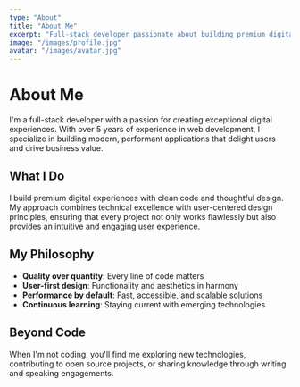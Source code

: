```yaml
---
type: "About"
title: "About Me"
excerpt: "Full-stack developer passionate about building premium digital experiences with clean code and thoughtful design."
image: "/images/profile.jpg"
avatar: "/images/avatar.jpg"
---
```


# About Me

I'm a full-stack developer with a passion for creating exceptional digital experiences. With over 5 years of experience in web development, I specialize in building modern, performant applications that delight users and drive business value.

## What I Do

I build premium digital experiences with clean code and thoughtful design. My approach combines technical excellence with user-centered design principles, ensuring that every project not only works flawlessly but also provides an intuitive and engaging user experience.

## My Philosophy

- **Quality over quantity**: Every line of code matters
- **User-first design**: Functionality and aesthetics in harmony
- **Performance by default**: Fast, accessible, and scalable solutions
- **Continuous learning**: Staying current with emerging technologies

## Beyond Code

When I'm not coding, you'll find me exploring new technologies, contributing to open source projects, or sharing knowledge through writing and speaking engagements.
